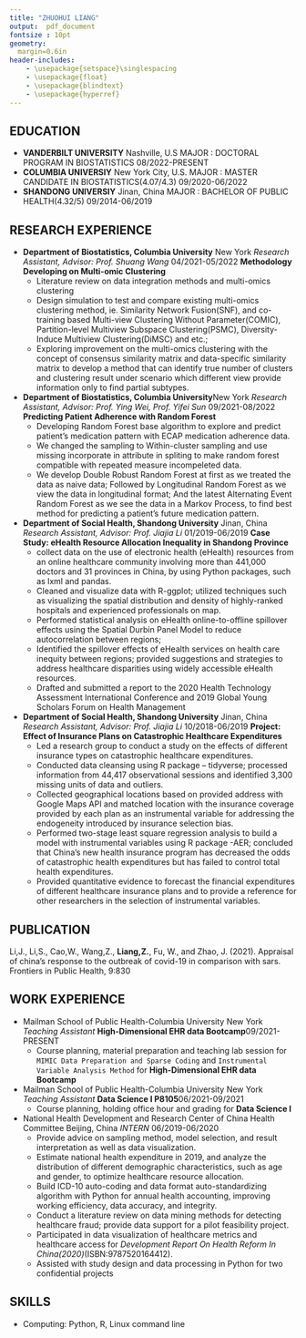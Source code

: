 ```yaml
---
title: "ZHUOHUI LIANG"
output:  pdf_document
fontsize : 10pt
geometry:
  margin=0.6in
header-includes:
    - \usepackage{setspace}\singlespacing
    - \usepackage{float}
    - \usepackage{blindtext}
    - \usepackage{hyperref}
---
```

<!-- **WORK PHONE** : +1 (646) 496-3283\newline -->
<!-- **MOBILE PHONE** : +861564129223\newline -->
<!-- **EMAIL 1** : [zl2974@cumc.columbia.edu](mailto:<zl2974@cumc.columbia.edu>) -->
<!-- \newline -->
<!-- **EMAIL 2** : [jeffreyliang1995@outlook.com](mailto:<jeffreyliang1995@outlook.com>) -->
<!-- \newline -->
<!-- **Linkedin** :  -->
<!-- [_Zhuohui Liang_](https://www.linkedin.com/in/zhuohui-liang-123108203/) -->

\begin{center}
\begin{tabular}{c|c|c}
WORK PHONE : +1 (646) 496-3283 & 
EMAIL 1 : \href{mailto:<zl2974@cumc.columbia.edu>}{zl2974@cumc.columbia.edu} &
EMAIL 2 : \href{mailto:<jeffreyliang1995@outlook.com>}{jeffreyliang1995@outlook.com}\\ 
\end{tabular}
\end{center}

## EDUCATION
- **VANDERBILT UNIVERSITY** \hfill Nashville, U.S \newline
  MAJOR : DOCTORAL PROGRAM IN BIOSTATISTICS \hfill 08/2022-PRESENT
- **COLUMBIA UNIVERSIY** \hfill New York City, U.S. \newline
  MAJOR : MASTER CANDIDATE IN BIOSTATISTICS(4.07/4.3) \hfill 09/2020-06/2022
- **SHANDONG UNIVERSIY** \hfill Jinan, China\newline
  MAJOR : BACHELOR OF PUBLIC HEALTH(4.32/5) \hfill 09/2014-06/2019
  

## RESEARCH EXPERIENCE

- **Department of Biostatistics, Columbia University**
\hfill New York\newline
  _Research Assistant, Advisor: Prof. Shuang Wang_ \hfill 04/2021-05/2022\newline
  **Methodology Developing on Multi-omic Clustering **
  * Literature review on data integration methods and multi-omics clustering
  * Design simulation to test and compare existing multi-omics clustering method, ie. Similarity Network Fusion(SNF), and co-training based Multi-view Clustering Without Parameter(COMIC), Partition-level Multiview Subspace Clustering(PSMC), Diversity-Induce Multiview Clustering(DiMSC) and etc.;
  * Exploring improvement on the multi-omics clustering with the concept of consensus similarity matrix and data-specific similarity matrix to develop a method that can identify true number of clusters and clustering result under scenario which different view provide information only to find partial subtypes.
  
- **Department of Biostatistics, Columbia University**\hfill New York\newline
  _Research Assistant, Advisor: Prof. Ying Wei, Prof. Yifei Sun_ \hfill 09/2021-08/2022\newline
  **Predicting Patient Adherence with Random Forest**
  * Developing Random Forest base algorithm to explore and predict patient's medication pattern with ECAP medication adherence data.
  * We changed the sampling to Within-cluster sampling and use missing incorporate in attribute in spliting to make random forest compatible with repeated measure incompeleted data.
  * We develop Double Robust Random Forest at first as we treated the data as naive data; Followed by Longitudinal Random Forest as we view the data in longitudinal format; And  the latest Alternating Event Random Forest as we see the data in a Markov Process, to find best method for predicting a patient's future medication pattern.

- **Department of Social Health, Shandong University**
\hfill Jinan, China\newline
  _Research Assistant, Advisor: Prof. Jiajia Li_ \hfill 01/2019-06/2019\newline
  **Case Study: eHealth Resource Allocation Inequality in Shandong Province** 
  * collect data on the use of electronic health (eHealth) resources from an
online healthcare community involving more than 441,000 doctors and 31 provinces in China, by using Python packages, such as lxml and pandas.
  * Cleaned and visualize data with R-ggplot; utilized techniques such as visualizing the spatial distribution and density of highly-ranked hospitals and experienced professionals on map.
  * Performed statistical analysis on eHealth online-to-offline spillover effects using the Spatial Durbin Panel Model to reduce autocorrelation between regions; 
  * Identified the spillover effects of eHealth services on health care inequity between regions; provided suggestions and strategies to address healthcare disparities using widely accessible eHealth resources.
  * Drafted and submitted a report to the 2020 Health Technology Assessment International
Conference and 2019 Global Young Scholars Forum on Health Management

- **Department of Social Health, Shandong University**
\hfill Jinan, China\newline
  _Research Assistant, Advisor: Prof. Jiajia Li_ \hfill 10/2018-06/2019\newline
  **Project: Effect of Insurance Plans on Catastrophic Healthcare Expenditures**
  * Led a research group to conduct a study on the effects of different insurance types on catastrophic healthcare expenditures.
  * Conducted data cleansing using R package – tidyverse; processed information
from 44,417 observational sessions and identified 3,300 missing units of data and outliers.
  * Collected geographical locations based on provided address with Google Maps API and matched location with the insurance coverage provided by each plan as an instrumental variable for addressing the endogeneity introduced by insurance selection bias.
  * Performed two-stage least square regression analysis to build a model with instrumental variables using R package -AER; concluded that China's new health insurance program has decreased the odds of catastrophic health expenditures but has failed to control total health expenditures.
  * Provided quantitative evidence to forecast the financial expenditures of different healthcare insurance plans and to provide a reference for other researchers in the selection of instrumental variables.

<!-- - **Mapping Health: Tracking Population Health in Shandong Province, China**  -->
<!-- \hfill Jinan, China\newline -->
<!-- _Research Assistant; Advisor: Dr. Fuzhong Xue_ \hfill 06/2018-11/2018 -->
<!--   * Refined medical information from more than 161 handbooks on atrial fibrillation and -->
<!-- hypercholesterolemia; coded them into a graph database that covered more than 3,000 specific -->
<!-- nodes and relationships. -->
<!--   * Designed and constructed a Knowledge Graph in Neo4j, including processes for screening, -->
<!-- diagnosis, treatment, and education. -->

<!-- - **Urban-Rural Disparities in Catastrophic Health Expenditures in China** -->
<!-- \hfill Jinan,China\newline -->
<!-- _Lead Researcher; Advisor: Prof. Jiajia Li_ \hfill 03/2018-10/2018 -->
<!--   * Compared datasets with 44,417 observational sessions with individuals and 11,130 -->
<!-- observational sessions with households from the ten waves of the China Health and Nutrition -->
<!-- Survey (CHNS); examined registered residency status using R package-tidyverse. -->
<!--   * Calculated prevalence of catastrophic healthcare expenditures since 1989 in households with -->
<!-- chronic disease patients, and used this as a response variable; created an interaction of time with -->
<!-- rural-urban identities as an independent variable to use in future regression analysis. -->
<!--   * Performed logistics regression, concluding that healthcare disparities have diminished due to the -->
<!-- development of financial protection and rising standard of living, but that actual risk has not -->
<!-- been significantly reduced. -->
<!--   * Conducted a review of China's Health Reform progress and promoted critical illness insurance -->
<!-- among rural populations. -->
<!--   * Drafted a paper summarizing findings which was accepted by the 2019 International Health -->
<!-- Economics Association and 2018 Healthcare Management Forum, hosted by Chinese Preventive -->
<!-- Medicine Association. -->

## PUBLICATION

 Li,J., Li,S., Cao,W., Wang,Z., __Liang,Z.__, Fu, W., and Zhao, J. (2021). Appraisal of china’s response to the outbreak of covid-19 in comparison with sars. Frontiers in Public Health, 9:830
<!-- \bibliographystyle{apalike} -->
<!-- \bibliography{publication} -->

## WORK EXPERIENCE

- Mailman School of Public Health-Columbia University \hfill New York
\newline
 _Teaching Assistant_ __High-Dimensional EHR data Bootcamp__\hfill 09/2021-PRESENT
  * Course planning, material preparation and teaching lab session for `MIMIC Data Preparation and Sparse Coding` and  `Instrumental Variable Analysis Method` for __High-Dimensional EHR data Bootcamp__
  
- Mailman School of Public Health-Columbia University \hfill New York
\newline
 _Teaching Assistant_ __Data Science I P8105__\hfill 06/2021-09/2021
  * Course planning, holding office hour and grading for __Data Science I__

- National Health Development and Research Center of China Health Committee \hfill Beijing, China \newline
  _INTERN_ \hfill 06/2019-06/2020
  * Provide advice on sampling method, model selection, and result interpretation as well as data
visualization.
  * Estimate national health expenditure in 2019, and analyze the distribution of different
demographic characteristics, such as age and gender, to optimize healthcare resource allocation.
  * Build ICD-10 auto-coding and data format auto-standardizing algorithm with Python for annual health
accounting, improving working efficiency, data accuracy, and integrity.
  * Conduct a literature review on data mining methods for detecting healthcare fraud; provide
data support for a pilot feasibility project.
  * Participated in data visualization of healthcare metrics and healthcare access for _Development Report On Health Reform In China(2020)_(ISBN:9787520164412).
  * Assisted with study design and data processing in Python for two confidential projects

<!-- - Jinan Center for Disease Control and Prevention\hfill Jinan, China \newline -->
<!--   _INTERN_ \hfill 03/2019-05/2019 -->
<!--   * Completed a three-month rotation with various departments, including Chronic Diseases -->
<!-- Control, Occupation Disease Control, and Infectious Disease Control Centers. -->
<!--   * Monitored survival data in patients who presented with emergency cases and chronic diseases -->
<!-- in Jinan using R programming, following established procedures. -->

<!-- - Center of Health Data Science at Shandong University\hfill Jinan, China \newline -->
<!--   _INTERN_  \hfill 06/2018-11/2018 -->
<!--   * Conducted research on covariates adjustment and single nucleotide polymorphisms (SNPs) -->
<!-- identification in the Genome-wide Association Study (GWAS). -->
<!--   * Reviewed more than 200 published articles on cancer and cardiovascular diseases, categorized -->
<!-- them based on studied traits. -->
<!--   * Designed and constructed a database for all the articles, documenting specific SNPs, statistical -->
<!-- methods, adjusted covariates, interval validation results, and other parameters of each study -->

<!-- - Qianfoshan Hospital\hfill Jinan, China \newline -->
<!--   _INTERN_ \hfill 05/2017-10/2017  -->
<!--   * Monitored nutritional and health status of patients and collaborated with surgeons from the spine -->
<!-- surgery department, gynecology department, obstetrics department, and pediatrics department. -->

## SKILLS
- Computing: Python, R, Linux command line
